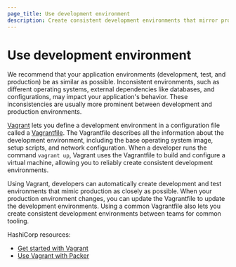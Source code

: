 ```yaml
---
page_title: Use development environment
description: Create consistent development environments that mirror production to eliminate environment-related issues and improve deployment reliability.
---
```


# Use development environment

We recommend that your application environments (development, test, and production) be as similar as possible.  Inconsistent environments, such as different operating systems, external dependencies like databases, and configurations, may impact your application's behavior. These inconsistencies are usually more prominent between development and production environments. 

[Vagrant](/vagrant) lets you define a development environment in a configuration file called a [Vagrantfile](/vagrant/docs/vagrantfile). The Vagrantfile describes all the information about the development environment, including the base operating system image, setup scripts, and network configuration. When a developer runs the command `vagrant up`, Vagrant uses the Vagrantfile to build and configure a virtual machine, allowing you to reliably create consistent development environments. 

Using Vagrant, developers can automatically create development and test environments that mimic production as closely as possible. When your production environment changes, you can update the Vagrantfile to update the development environments. Using a common Vagrantfile also lets you create consistent development environments between teams for common tooling.

HashiCorp resources:

- [Get started with Vagrant](/vagrant/tutorials/getting-started)
- [Use Vagrant with Packer](/packer/tutorials/aws-get-started/aws-get-started-post-processors-vagrant)